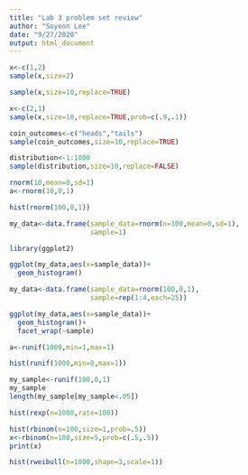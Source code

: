 ```yaml
---
title: "Lab 3 problem set review"
author: "Soyeon Lee"
date: "9/27/2020"
output: html_document
---
```


```r
x<-c(1,2)
sample(x,size=2)
```
```r
sample(x,size=10,replace=TRUE)
```
```r
x<-c(2,1)
sample(x,size=10,replace=TRUE,prob=c(.9,.1))
```
```r
coin_outcomes<-c("heads","tails")
sample(coin_outcomes,size=10,replace=TRUE)
```
```r
distribution<-1:1000
sample(distribution,size=10,replace=FALSE)
```
```r
rnorm(10,mean=0,sd=1)
a<-rnorm(10,0,1)
```
```r
hist(rnorm(100,0,1))
```
```r
my_data<-data.frame(sample_data=rnorm(n=100,mean=0,sd=1),
                    sample=1)

library(ggplot2)

ggplot(my_data,aes(x=sample_data))+
  geom_histogram()

```
```r
my_data<-data.frame(sample_data=rnorm(100,0,1),
                    sample=rep(1:4,each=25))

ggplot(my_data,aes(x=sample_data))+
  geom_histogram()+
  facet_wrap(~sample)
```
```r
a<-runif(1000,min=1,max=1)

hist(runif(1000,min=0,max=1))
```
```r
my_sample<-runif(100,0,1)
my_sample
length(my_sample[my_sample<.05])
```
```r
hist(rexp(n=1000,rate=100))
```
```r
hist(rbinom(n=100,size=1,prob=.5))
x<-rbinom(n=100,size=5,prob=c(.5,.5))
print(x)
```
```r
hist(rweibull(n=1000,shape=3,scale=1))
```

